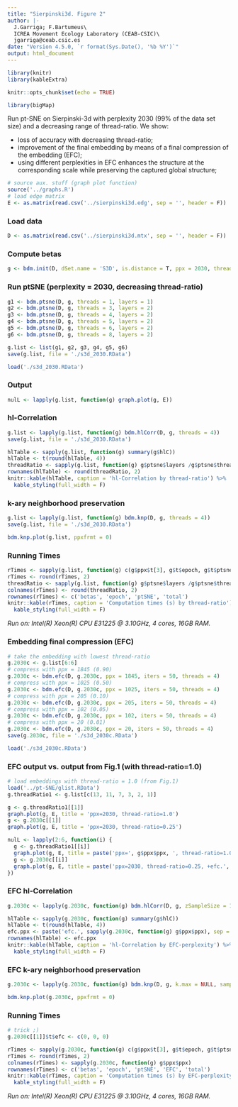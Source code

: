 ```yaml
---
title: "Sierpinski3d. Figure 2"
author: |-
  J.Garriga; F.Bartumeus\
  ICREA Movement Ecology Laboratory (CEAB-CSIC)\
  jgarriga@ceab.csic.es
date: "Version 4.5.0, `r format(Sys.Date(), '%b %Y')`"
output: html_document
---
```


```r
library(knitr)
library(kableExtra)
```

```r
knitr::opts_chunk$set(echo = TRUE)
```

```r
library(bigMap)
```

Run pt-SNE on Sierpinski-3d with perplexity 2030 (99% of the data set size) and a decreasing range of thread-ratio. We show:

  + loss of accuracy with decreasing thread-ratio;
  + improvement of the final embedding by means of a final compression of the embedding (EFC);
  + using different perplexities in EFC enhances the structure at the corresponding scale while preserving the captured global structure;


```r
# source aux. stuff (graph plot function)
source('../graphs.R')
# load edge matrix
E <- as.matrix(read.csv('../sierpinski3d.edg', sep = '', header = F))
```

### Load data

```r
D <- as.matrix(read.csv('../sierpinski3d.mtx', sep = '', header = F))
```

### Compute betas

```r
g <- bdm.init(D, dSet.name = 'S3D', is.distance = T, ppx = 2030, threads = 4)
```

### Run ptSNE (perplexity = 2030, decreasing thread-ratio)

```r
g1 <- bdm.ptsne(D, g, threads = 1, layers = 1)
g2 <- bdm.ptsne(D, g, threads = 3, layers = 2)
g3 <- bdm.ptsne(D, g, threads = 4, layers = 2)
g4 <- bdm.ptsne(D, g, threads = 5, layers = 2)
g5 <- bdm.ptsne(D, g, threads = 6, layers = 2)
g6 <- bdm.ptsne(D, g, threads = 8, layers = 2)
```

```r
g.list <- list(g1, g2, g3, g4, g5, g6)
save(g.list, file = './s3d_2030.RData')
```

```r
load('./s3d_2030.RData')
```

### Output

```r
nulL <- lapply(g.list, function(g) graph.plot(g, E))
```

### hl-Correlation

```r
g.list <- lapply(g.list, function(g) bdm.hlCorr(D, g, threads = 4))
save(g.list, file = './s3d_2030.RData')
```

```r
hlTable <- sapply(g.list, function(g) summary(g$hlC))
hlTable <- t(round(hlTable, 4))
threadRatio <- sapply(g.list, function(g) g$ptsne$layers /g$ptsne$threads)
rownames(hlTable) <- round(threadRatio, 2)
knitr::kable(hlTable, caption = 'hl-Correlation by thread-ratio') %>%
  kable_styling(full_width = F)
```

### k-ary neighborhood preservation

```r
g.list <- lapply(g.list, function(g) bdm.knp(D, g, threads = 4))
save(g.list, file = './s3d_2030.RData')
```

```r
bdm.knp.plot(g.list, ppxfrmt = 0)
```

### Running Times

```r
rTimes <- sapply(g.list, function(g) c(g$ppx$t[3], g$t$epoch, g$t$ptsne[3], sum(c(g$ppx$t[3], g$t$ptsne[3]))))
rTimes <- round(rTimes, 2)
threadRatio <- sapply(g.list, function(g) g$ptsne$layers /g$ptsne$threads)
colnames(rTimes) <- round(threadRatio, 2)
rownames(rTimes) <- c('betas', 'epoch', 'ptSNE', 'total')
knitr::kable(rTimes, caption = 'Computation times (s) by thread-ratio') %>%
  kable_styling(full_width = F)
```

*Run on: Intel(R) Xeon(R) CPU E31225 @ 3.10GHz, 4 cores, 16GB RAM.*

### Embedding final compression (EFC)

```r
# take the embedding with lowest thread-ratio
g.2030c <- g.list[6:6]
# compress with ppx = 1845 (0.90)
g.2030c <- bdm.efc(D, g.2030c, ppx = 1845, iters = 50, threads = 4)
# compress with ppx = 1025 (0.50)
g.2030c <- bdm.efc(D, g.2030c, ppx = 1025, iters = 50, threads = 4)
# compress with ppx = 205 (0.10)
g.2030c <- bdm.efc(D, g.2030c, ppx = 205, iters = 50, threads = 4)
# compress with ppx = 102 (0.05)
g.2030c <- bdm.efc(D, g.2030c, ppx = 102, iters = 50, threads = 4)
# compress with ppx = 20 (0.01)
g.2030c <- bdm.efc(D, g.2030c, ppx = 20, iters = 50, threads = 4)
save(g.2030c, file = './s3d_2030c.RData')
```

```r
load('./s3d_2030c.RData')
```

### EFC output vs. output from Fig.1 (with thread-ratio=1.0)

```r
# load embeddings with thread-ratio = 1.0 (from Fig.1)
load('../pt-SNE/glist.RData')
g.threadRatio1 <- g.list[c(13, 11, 7, 3, 2, 1)]
```

```r
g <- g.threadRatio1[[1]]
graph.plot(g, E, title = 'ppx=2030, thread-ratio=1.0')
g <- g.2030c[[1]]
graph.plot(g, E, title = 'ppx=2030, thread-ratio=0.25')
```

```r
nulL <- lapply(2:6, function(i) {
  g <- g.threadRatio1[[i]]
  graph.plot(g, E, title = paste('ppx=', g$ppx$ppx, ', thread-ratio=1.0', sep = ''))
  g <- g.2030c[[i]]
  graph.plot(g, E, title = paste('ppx=2030, thread-ratio=0.25, +efc.', g$ppx$ppx, sep = ''))
})
```

### EFC hl-Correlation

```r
g.2030c <- lapply(g.2030c, function(g) bdm.hlCorr(D, g, zSampleSize = 1000, threads = 4))
```

```r
hlTable <- sapply(g.2030c, function(g) summary(g$hlC))
hlTable <- t(round(hlTable, 4))
efc.ppx <- paste('efc.', sapply(g.2030c, function(g) g$ppx$ppx), sep = '')
rownames(hlTable) <- efc.ppx
knitr::kable(hlTable, caption = 'hl-Correlation by EFC-perplexity') %>%
  kable_styling(full_width = F)
```

### EFC k-ary neighborhood preservation

```r
g.2030c <- lapply(g.2030c, function(g) bdm.knp(D, g, k.max = NULL, sampling = 0.9, threads = 4))
```

```r
bdm.knp.plot(g.2030c, ppxfrmt = 0)
```

### Running Times

```r
# trick ;)
g.2030c[[1]]$t$efc <- c(0, 0, 0)
```

```r
rTimes <- sapply(g.2030c, function(g) c(g$ppx$t[3], g$t$epoch, g$t$ptsne[3], g$t$efc[3], sum(c(g$ppx$t[3], g$t$ptsne[3], g$t$efc[3]))))
rTimes <- round(rTimes, 2)
colnames(rTimes) <- sapply(g.2030c, function(g) g$ppx$ppx)
rownames(rTimes) <- c('betas', 'epoch', 'ptSNE', 'EFC', 'total')
knitr::kable(rTimes, caption = 'Computation times (s) by EFC-perplexity') %>%
  kable_styling(full_width = F)
```

*Run on: Intel(R) Xeon(R) CPU E31225 @ 3.10GHz, 4 cores, 16GB RAM.*
